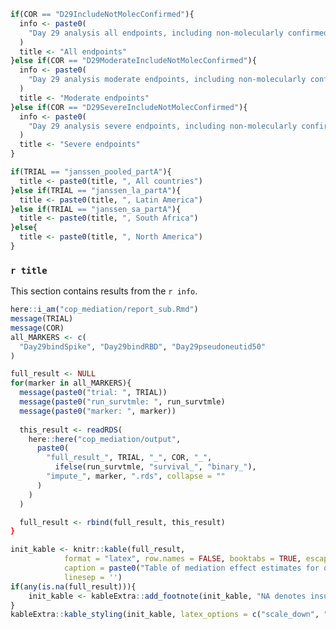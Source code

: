 ```r
if(COR == "D29IncludeNotMolecConfirmed"){
  info <- paste0(
    "Day 29 analysis all endpoints, including non-molecularly confirmed endpoints starting seven days after first dose."
  )
  title <- "All endpoints"
}else if(COR == "D29ModerateIncludeNotMolecConfirmed"){
  info <- paste0(
    "Day 29 analysis moderate endpoints, including non-molecularly confirmed endpoints starting seven days after first dose."
  )
  title <- "Moderate endpoints"
}else if(COR == "D29SevereIncludeNotMolecConfirmed"){
  info <- paste0(
    "Day 29 analysis severe endpoints, including non-molecularly confirmed endpoints starting seven days after first dose."
  )
  title <- "Severe endpoints"
}

if(TRIAL == "janssen_pooled_partA"){
  title <- paste0(title, ", All countries")
}else if(TRIAL == "janssen_la_partA"){
  title <- paste0(title, ", Latin America")
}else if(TRIAL == "janssen_sa_partA"){
  title <- paste0(title, ", South Africa")
}else{
  title <- paste0(title, ", North America")
}

```

### `r title`

This section contains results from the `r info`.

```r
here::i_am("cop_mediation/report_sub.Rmd")
message(TRIAL)
message(COR)
all_MARKERS <- c(
  "Day29bindSpike", "Day29bindRBD", "Day29pseudoneutid50"
)

full_result <- NULL
for(marker in all_MARKERS){
  message(paste0("trial: ", TRIAL))
  message(paste0("run_survtmle: ", run_survtmle)
  message(paste0("marker: ", marker))
  
  this_result <- readRDS(
    here::here("cop_mediation/output", 
      paste0(
        "full_result_", TRIAL, "_", COR, "_",
          ifelse(run_survtmle, "survival_", "binary_"),
        "impute_", marker, ".rds", collapse = ""
      )
    )
  )

  full_result <- rbind(full_result, this_result)
}

init_kable <- knitr::kable(full_result, 
            format = "latex", row.names = FALSE, booktabs = TRUE, escape = FALSE,
            caption = paste0("Table of mediation effect estimates for quantitative markers with 95\\% confidence intervals. \\newline{} Direct VE = VE comparing vaccine vs. placebo with marker set to distribution in placebo. \\newline{} Indirect VE = VE in vaccinated comparing observed marker vs. hypothetical marker under placebo. \\newline{} Prop. mediated = fraction of total risk reduction from vaccine attributed to antibody response."),
            linesep = '')
if(any(is.na(full_result))){
	init_kable <- kableExtra::add_footnote(init_kable, "NA denotes insufficient overlap in antibody response between vaccinated and control participants.")
}
kableExtra::kable_styling(init_kable, latex_options = c("scale_down", "HOLD_position"))
```
